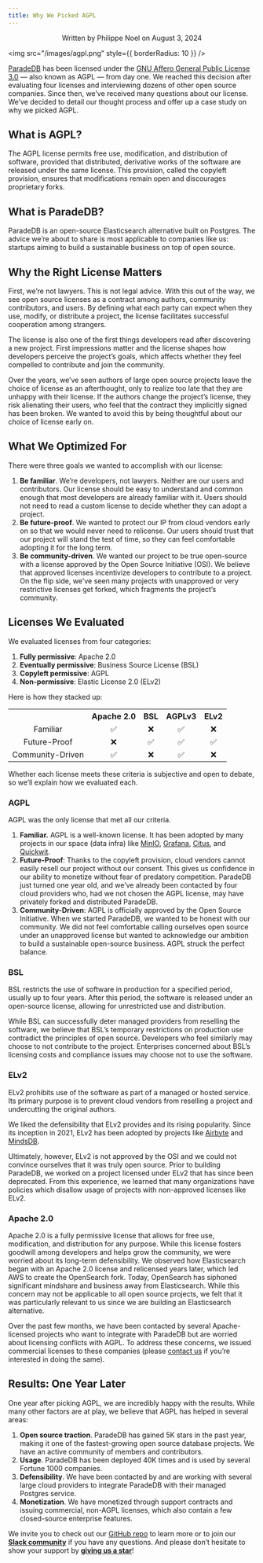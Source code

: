 ```yaml
---
title: Why We Picked AGPL
---
```


<p align="center">Written by Philippe Noel on August 3, 2024</p>

<img src="/images/agpl.png" style={{ borderRadius: 10 }} />

[ParadeDB](https://github.com/paradedb/paradedb) has been licensed under the [GNU Affero General Public License 3.0](https://www.gnu.org/licenses/agpl-3.0.en.html) — also known as AGPL — from day one. We reached this decision after evaluating four licenses and interviewing dozens of other open source companies. Since then, we’ve received many questions about our license. We’ve decided to detail our thought process and offer up a case study on why we picked AGPL.

## What is AGPL?

The AGPL license permits free use, modification, and distribution of software, provided that distributed, derivative works of the software are released under the same license. This provision, called the copyleft provision, ensures that modifications remain open and discourages proprietary forks.

## What is ParadeDB?

ParadeDB is an open-source Elasticsearch alternative built on Postgres. The advice we’re about to share is most applicable to companies like us: startups aiming to build a sustainable business on top of open source.

## Why the Right License Matters

First, we’re not lawyers. This is not legal advice. With this out of the way, we see open source licenses as a contract among authors, community contributors, and users. By defining what each party can expect when they use, modify, or distribute a project, the license facilitates successful cooperation among strangers.

The license is also one of the first things developers read after discovering a new project. First impressions matter and the license shapes how developers perceive the project’s goals, which affects whether they feel compelled to contribute and join the community.

Over the years, we’ve seen authors of large open source projects leave the choice of license as an afterthought, only to realize too late that they are unhappy with their license. If the authors change the project’s license, they risk alienating their users, who feel that the contract they implicitly signed has been broken. We wanted to avoid this by being thoughtful about our choice of license early on.

## What We Optimized For

There were three goals we wanted to accomplish with our license:

1. **Be familiar**. We’re developers, not lawyers. Neither are our users and contributors. Our license should be easy to understand and common enough that most developers are already familiar with it. Users should not need to read a custom license to decide whether they can adopt a project.
2. **Be future-proof**. We wanted to protect our IP from cloud vendors early on so that we would never need to relicense. Our users should trust that our project will stand the test of time, so they can feel comfortable adopting it for the long term.
3. **Be community-driven**. We wanted our project to be true open-source with a license approved by the Open Source Initiative (OSI). We believe that approved licenses incentivize developers to contribute to a project. On the flip side, we've seen many projects with unapproved or very restrictive licenses get forked, which fragments the project’s community.

## Licenses We Evaluated

We evaluated licenses from four categories:

1. **Fully permissive**: Apache 2.0
2. **Eventually permissive**: Business Source License (BSL)
3. **Copyleft permissive**: AGPL
4. **Non-permissive**: Elastic License 2.0 (ELv2)

Here is how they stacked up:

<table
  id="table"
  style={{
    width: "100%",
    borderRadius: "10px",
  }}
>
  <tr
    style={{
      display: "flex",
      borderBottom: "solid 1px #ddd",
    }}
  >
    <th align="center" style={{ width: "28%", textAlign: "left" }}></th>
    <th
      align="center"
      style={{ width: "18%", textAlign: "left", paddingLeft: 32 }}
    >
      Apache 2.0
    </th>
    <th
      align="center"
      style={{ width: "18%", textAlign: "left", paddingLeft: 32 }}
    >
      BSL
    </th>
    <th
      align="center"
      style={{ width: "18%", textAlign: "left", paddingLeft: 32 }}
    >
      AGPLv3
    </th>
    <th
      align="center"
      style={{ width: "18%", textAlign: "left", paddingLeft: 32 }}
    >
      ELv2
    </th>
  </tr>
  <tr style={{ display: "flex" }}>
    <td
      align="center"
      style={{
        width: "28%",
        textAlign: "left",
        fontWeight: "bold",
      }}
    >
      Familiar
    </td>
    <td
      align="center"
      style={{
        width: "18%",
        textAlign: "left",
        paddingLeft: 32,
      }}
    >
      ✅
    </td>
    <td
      align="center"
      style={{
        width: "18%",
        textAlign: "left",
        paddingLeft: 32,
      }}
    >
      ❌
    </td>
    <td
      align="center"
      style={{
        width: "18%",
        textAlign: "left",
        paddingLeft: 32,
      }}
    >
      ✅
    </td>
    <td
      align="center"
      style={{
        width: "18%",
        textAlign: "left",
        paddingLeft: 32,
      }}
    >
      ❌
    </td>
  </tr>
  <tr style={{ display: "flex" }}>
    <td
      align="center"
      style={{
        width: "28%",
        textAlign: "left",
        fontWeight: "bold",
      }}
    >
      Future-Proof
    </td>
    <td
      align="center"
      style={{
        width: "18%",
        textAlign: "left",
        paddingLeft: 32,
      }}
    >
      ❌
    </td>
    <td
      align="center"
      style={{
        width: "18%",
        textAlign: "left",
        paddingLeft: 32,
      }}
    >
      ✅
    </td>
    <td
      align="center"
      style={{
        width: "18%",
        textAlign: "left",
        paddingLeft: 32,
      }}
    >
      ✅
    </td>
    <td
      align="center"
      style={{
        width: "18%",
        textAlign: "left",
        paddingLeft: 32,
      }}
    >
      ✅
    </td>
  </tr>
  <tr style={{ display: "flex" }}>
    <td
      align="center"
      style={{
        width: "28%",
        textAlign: "left",
        fontWeight: "bold",
      }}
    >
      Community-Driven
    </td>
    <td
      align="center"
      style={{
        width: "18%",
        textAlign: "left",
        paddingLeft: 32,
      }}
    >
      ✅
    </td>
    <td
      align="center"
      style={{
        width: "18%",
        textAlign: "left",
        paddingLeft: 32,
      }}
    >
      ❌
    </td>
    <td
      align="center"
      style={{
        width: "18%",
        textAlign: "left",
        paddingLeft: 32,
      }}
    >
      ✅
    </td>
    <td
      align="center"
      style={{
        width: "18%",
        textAlign: "left",
        paddingLeft: 32,
      }}
    >
      ❌
    </td>
  </tr>
</table>

Whether each license meets these criteria is subjective and open to debate, so we’ll explain how we evaluated each.

### AGPL

AGPL was the only license that met all our criteria.

1. **Familiar.** AGPL is a well-known license. It has been adopted by many projects in our space (data infra) like [MinIO](https://github.com/minio/minio), [Grafana](https://github.com/grafana/grafana), [Citus](https://github.com/citusdata/citus), and [Quickwit](https://github.com/quickwit-oss/quickwit).
2. **Future-Proof**: Thanks to the copyleft provision, cloud vendors cannot easily resell our project without our consent. This gives us confidence in our ability to monetize without fear of predatory competition. ParadeDB just turned one year old, and we’ve already been contacted by four cloud providers who, had we not chosen the AGPL license, may have privately forked and distributed ParadeDB.
3. **Community-Driven**: AGPL is officially approved by the Open Source Initiative. When we started ParadeDB, we wanted to be honest with our community. We did not feel comfortable calling ourselves open source under an unapproved license but wanted to acknowledge our ambition to build a sustainable open-source business. AGPL struck the perfect balance.

### BSL

BSL restricts the use of software in production for a specified period, usually up to four years. After this period, the software is released under an open-source license, allowing for unrestricted use and distribution.

While BSL can successfully deter managed providers from reselling the software, we believe that BSL’s temporary restrictions on production use contradict the principles of open source. Developers who feel similarly may choose to not contribute to the project. Enterprises concerned about BSL’s licensing costs and compliance issues may choose not to use the software.

### ELv2

ELv2 prohibits use of the software as part of a managed or hosted service. Its primary purpose is to prevent cloud vendors from reselling a project and undercutting the original authors.

We liked the defensibility that ELv2 provides and its rising popularity. Since its inception in 2021, ELv2 has been adopted by projects like [Airbyte](https://github.com/airbytehq/airbyte) and [MindsDB](https://github.com/mindsdb/mindsdb).

Ultimately, however, ELv2 is not approved by the OSI and we could not convince ourselves that it was truly open source. Prior to building ParadeDB, we worked on a project licensed under ELv2 that has since been deprecated. From this experience, we learned that many organizations have policies which disallow usage of projects with non-approved licenses like ELv2.

### Apache 2.0

Apache 2.0 is a fully permissive license that allows for free use, modification, and distribution for any purpose. While this license fosters goodwill among developers and helps grow the community, we were worried about its long-term defensibility. We observed how Elasticsearch began with an Apache 2.0 license and relicensed years later, which led AWS to create the OpenSearch fork. Today, OpenSearch has siphoned significant mindshare and business away from Elasticsearch. While this concern may not be applicable to all open source projects, we felt that it was particularly relevant to us since we are building an Elasticsearch alternative.

Over the past few months, we have been contacted by several Apache-licensed projects who want to integrate with ParadeDB but are worried about licensing conflicts with AGPL. To address these concerns, we issued commercial licenses to these companies (please [contact us](mailto:support@paradedb.com) if you’re interested in doing the same).

## Results: One Year Later

One year after picking AGPL, we are incredibly happy with the results. While many other factors are at play, we believe that AGPL has helped in several areas:

1. **Open source traction**. ParadeDB has gained 5K stars in the past year, making it one of the fastest-growing open source database projects. We have an active community of members and contributors.
2. **Usage**. ParadeDB has been deployed 40K times and is used by several Fortune 1000 companies.
3. **Defensibility**. We have been contacted by and are working with several large cloud providers to integrate ParadeDB with their managed Postgres service.
4. **Monetization**. We have monetized through support contracts and issuing commercial, non-AGPL licenses, which also contain a few closed-source enterprise features.

We invite you to check out our [GitHub repo](https://github.com/paradedb/paradedb) to learn more or to join our [**Slack community**](https://join.slack.com/t/paradedbcommunity/shared_invite/zt-2lkzdsetw-OiIgbyFeiibd1DG~6wFgTQ) if you have any questions. And please don’t hesitate to show your support by [**giving us a star**](https://github.com/paradedb/paradedb)!
